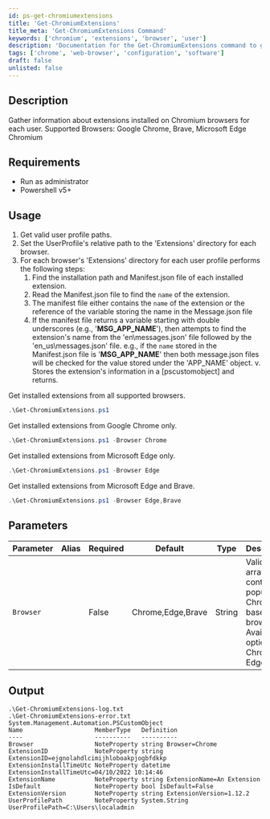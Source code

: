 ```yaml
---
id: ps-get-chromiumextensions
title: 'Get-ChromiumExtensions'
title_meta: 'Get-ChromiumExtensions Command'
keywords: ['chromium', 'extensions', 'browser', 'user']
description: 'Documentation for the Get-ChromiumExtensions command to gather information about extensions installed on Chromium-based browsers for each user.'
tags: ['chrome', 'web-browser', 'configuration', 'software']
draft: false
unlisted: false
---
```

## Description
Gather information about extensions installed on Chromium browsers for each user.
Supported Browsers: Google Chrome, Brave, Microsoft Edge Chromium

## Requirements
- Run as administrator
- Powershell v5+

## Usage
1. Get valid user profile paths.
2. Set the UserProfile's relative path to the 'Extensions' directory for each browser. 
3. For each browser's 'Extensions' directory for each user profile performs the following steps: 
   1. Find the installation path and Manifest.json file of each installed extension.
   2. Read the Manifest.json file to find the `name` of the extension.
   3. The manifest file either contains the `name` of the extension or the reference of the variable storing the name in the Message.json file 
   4. If the manifest file returns a variable starting with double underscores (e.g., '__MSG_APP_NAME__'), then attempts to find the extension's name from the 'en\messages.json' file followed by the 'en_us\messages.json' file. 
    e.g., if the `name` stored in the Manifest.json file is '__MSG_APP_NAME__' then both message.json files will be checked for the value stored under the 'APP_NAME' object.
    v. Stores the extension's information in a [pscustomobject] and returns.


Get installed extensions from all supported browsers.
```powershell
.\Get-ChromiumExtensions.ps1
```
Get installed extensions from Google Chrome only.
```powershell
.\Get-ChromiumExtensions.ps1 -Browser Chrome
```
Get installed extensions from Microsoft Edge only.
```powershell
.\Get-ChromiumExtensions.ps1 -Browser Edge
```
Get installed extensions from Microsoft Edge and Brave.
```powershell
.\Get-ChromiumExtensions.ps1 -Browser Edge,Brave
```

## Parameters
| Parameter | Alias | Required | Default           | Type   | Description                                                                                           |
| --------- | ----- | -------- | ----------------- | ------ | ----------------------------------------------------------------------------------------------------- |
| `Browser` |       | False    | Chrome,Edge,Brave | String | Validate set array containing popular Chromium based browsers. Available options: Chrome, Edge, Brave |

## Output

    .\Get-ChromiumExtensions-log.txt
    .\Get-ChromiumExtensions-error.txt
    System.Management.Automation.PSCustomObject
    Name                    MemberType   Definition
    ----                    ----------   ----------
    Browser                 NoteProperty string Browser=Chrome
    ExtensionID             NoteProperty string ExtensionID=ejgnolahdlcimijhloboakpjogbfdkkp
    ExtensionInstallTimeUtc NoteProperty datetime ExtensionInstallTimeUtc=04/10/2022 10:14:46
    ExtensionName           NoteProperty string ExtensionName=An Extension
    IsDefault               NoteProperty bool IsDefault=False
    ExtensionVersion        NoteProperty string ExtensionVersion=1.12.2
    UserProfilePath         NoteProperty System.String UserProfilePath=C:\Users\localadmin









